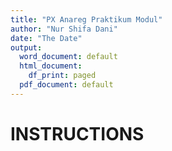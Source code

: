 ---
title: "PX Anareg Praktikum Modul"
author: "Nur Shifa Dani"
date: "The Date"
output:
  word_document: default
  html_document:
    df_print: paged
  pdf_document: default
---

# **INSTRUCTIONS**
```{r}

```
